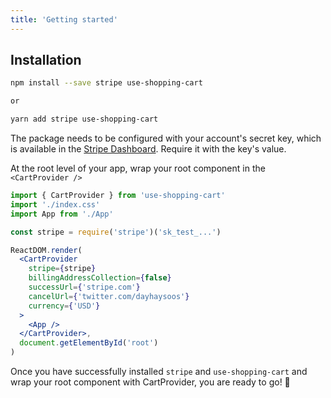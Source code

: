 ```yaml
---
title: 'Getting started'
---
```


## Installation

```bash
npm install --save stripe use-shopping-cart

or

yarn add stripe use-shopping-cart
```

The package needs to be configured with your account's secret key, which is available in the [Stripe Dashboard](https://dashboard.stripe.com/apikeys). Require it with the key's value.

At the root level of your app, wrap your root component in the `<CartProvider />`

```jsx
import { CartProvider } from 'use-shopping-cart'
import './index.css'
import App from './App'

const stripe = require('stripe')('sk_test_...')

ReactDOM.render(
  <CartProvider
    stripe={stripe}
    billingAddressCollection={false}
    successUrl={'stripe.com'}
    cancelUrl={'twitter.com/dayhaysoos'}
    currency={'USD'}
  >
    <App />
  </CartProvider>,
  document.getElementById('root')
)
```

Once you have successfully installed `stripe` and `use-shopping-cart` and wrap your root component with CartProvider, you are ready to go! 🚀
